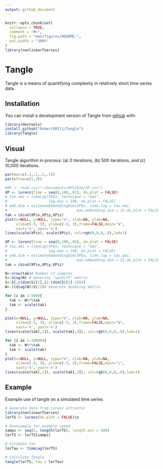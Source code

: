 ```yaml
---
output: github_document
---
```


<!-- README.md is generated from README.Rmd. Please edit that file -->

```r
knitr::opts_chunk$set(
  collapse = TRUE,
  comment = "#>",
  fig.path = "man/figures/README-",
  out.width = "100%"
)
library(nonlinearTseries)
```
# Tangle

Tangle is a means of quantifying complexity in relatively short time series data. 

## Installation

You can install a development version of Tangle from [github](https://github.com) with:

``` r
library(devtools)
install_github("RobertGM111/Tangle")
library(Tangle)
```

## Visual

Tangle algorithm in process: (a) 0 iterations, (b) 500 iterations, and (c) 10,000 iterations.
```r
par(mai=c(.1,.1,.2,.1))
par(mfrow=c(1,3))

#XP <- read.csv("~/Documents/APS2016/XP.csv")
XP <- lorenz(time = seq(0,100,.01), do.plot = FALSE)
# tau.ami = timeLag(XP$x, technique = "ami",
#                   lag.max = 100, do.plot = FALSE)
# emb.dim = estimateEmbeddingDim(XP$x, time.lag = tau.ami,
#                                max.embedding.dim = 15,do.plot = FALSE)
tak = cbind(XP$x,XP$y,XP$z)
plot(x=NULL, y=NULL, type="n", xlab=NA, ylab=NA,
     xlim=c(-3, 3), ylim=c(-3, 3),frame=FALSE,main="a",
     xaxt='n', yaxt='n')
lines(scale(XP$x), scale(XP$z), col=rgb(0,0,0,.8),lwd=1)

XP <- lorenz(time = seq(0,100,.05), do.plot = FALSE)
# tau.ami = timeLag(XP$x, technique = "ami",
#                   lag.max = 100, do.plot = FALSE)
# emb.dim = estimateEmbeddingDim(XP$x, time.lag = tau.ami,
#                                max.embedding.dim = 15,do.plot = FALSE)
tak = cbind(XP$x,XP$y,XP$z)

N<-nrow(tak)# Number of samples
S<-diag(N) # Generate "upshift" matrix
S<-S[,c(dim(S)[2],(1:(dim(S)[2]-1)))]
W<-((diag(N)+S)/2)# Generate Updating matrix

for (i in 1:500){
  tak <- W%*%tak
  tak <- scale(tak)
}

plot(x=NULL, y=NULL, type="n", xlab=NA, ylab=NA,
     xlim=c(-3, 3), ylim=c(-3, 3),frame=FALSE,main="b",
     xaxt='n', yaxt='n')
lines(scale(tak[,1]), scale(tak[,3]), col=rgb(0,0,0,.8),lwd=1)

for (i in 1:10000){
  tak <- W%*%tak
  tak <- scale(tak)
}
plot(x=NULL, y=NULL, type="n", xlab=NA, ylab=NA,
     xlim=c(-3, 3), ylim=c(-3, 3),frame=FALSE,main="c",
     xaxt='n', yaxt='n')
lines(scale(tak[,1]), scale(tak[,3]), col=rgb(0,0,0,.8),lwd=1)
```


## Example

Example use of tangle on a simulated time series

```r
# Generate data from Lorenz attractor
library(nonlinearTseries)
lorTS <- lorenz(do.plot = FALSE)$x

# Downsample for example speed
samps <- seq(1, length(lorTS), length.out = 500)
lorTS <- lorTS[samps]

# Estimate tau
lorTau <- timeLag(lorTS)

# Calculate Tangle
tangle(lorTS, tau = lorTau)
```
